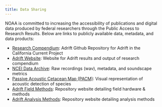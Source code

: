 ```yaml
---
title: Data Sharing 
---
```


NOAA is committed to increasing the accessibility of publications and digital data produced by federal researchers through the Public Access to Research Results. Below are links to publicly available data, metadata, and data products:

-   [Research Compendium](https://github.com/SAEL-SWFSC/Adrift): Adrift Github Repository for Adrift in the California Current Project
-   [Adrift Website](https://sael-swfsc.github.io/Adrift/): Website for Adrift results and output of research compendium
-   [NCEI Data Archive](https://www.ncei.noaa.gov/products/passive-acoustic-data): Raw recordings (wav), metadata, and soundscape metrics
-   [Passive Acoustic Cetacean Map (PACM)](https://apps-nefsc.fisheries.noaa.gov/pacm): Visual representation of acoustic detection of species
-   [Adrift Field Methods](https://sael-swfsc.github.io/adrift-field-methods/): Repository website detailing field hardware & methods
-   [Adrift Analysis Methods](https://sael-swfsc.github.io/adrift-analysis-methods/): Repository website detailing analysis methods
